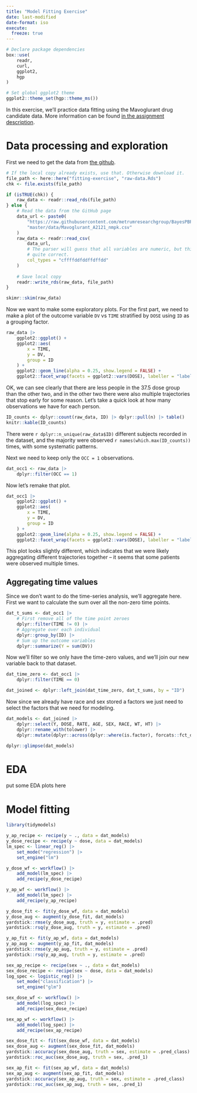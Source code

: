 ```yaml
---
title: "Model Fitting Exercise"
date: last-modified
date-format: iso
execute: 
  freeze: true
---
```


```r
# Declare package dependencies
box::use(
	readr,
	curl,
	ggplot2,
	hgp
)

# Set global ggplot2 theme
ggplot2::theme_set(hgp::theme_ms())
```


In this exercise, we'll practice data fitting using the Mavoglurant drug
candidate data. More information can be found
[in the assignment description](https://web.archive.org/web/20240226224020/https://andreashandel.github.io/MADAcourse/content/model-fitting/assessment-model-fitting.html).

# Data processing and exploration

First we need to get the data from [the github](https://github.com/metrumresearchgroup/BayesPBPK-tutorial).

```r
# If the local copy already exists, use that. Otherwise download it.
file_path <- here::here("fitting-exercise", "raw-data.Rds")
chk <- file.exists(file_path)

if (isTRUE(chk)) {
	raw_data <- readr::read_rds(file_path)
} else {
	# Read the data from the GitHub page
	data_url <- paste0(
		"https://raw.githubusercontent.com/metrumresearchgroup/BayesPBPK-tutorial/",
		"master/data/Mavoglurant_A2121_nmpk.csv"
	)
	raw_data <- readr::read_csv(
		data_url,
		# The parser will guess that all variables are numeric, but this is not
		# quite correct.
		col_types = "cffffddfddffdffdd"
	)
	
	# Save local copy
	readr::write_rds(raw_data, file_path)
}

skimr::skim(raw_data)
```

Now we want to make some exploratory plots. For the first part, we need to make
a plot of the outcome variable `DV` vs `TIME` stratified by `DOSE` using `ID`
as a grouping factor.

```r
raw_data |>
	ggplot2::ggplot() +
	ggplot2::aes(
		x = TIME,
		y = DV,
		group = ID
	) +
	ggplot2::geom_line(alpha = 0.25, show.legend = FALSE) +
	ggplot2::facet_wrap(facets = ggplot2::vars(DOSE), labeller = "label_both")
```

OK, we can see clearly that there are less people in the 37.5 dose group than
the other two, and in the other two there were also multiple trajectories that
stop early for some reason. Let's take a quick look at how many observations
we have for each person.

```r
ID_counts <- dplyr::count(raw_data, ID) |> dplyr::pull(n) |> table()
knitr::kable(ID_counts)
```

There were `r dplyr::n_unique(raw_data$ID)` different subjects recorded in the
dataset, and the majority were observed `r names(which.max(ID_counts))` times,
with some systematic patterns.

Next we need to keep only the `OCC = 1` observations.

```r
dat_occ1 <- raw_data |>
	dplyr::filter(OCC == 1)
```

Now let's remake that plot.

```r
dat_occ1 |>
	ggplot2::ggplot() +
	ggplot2::aes(
		x = TIME,
		y = DV,
		group = ID
	) +
	ggplot2::geom_line(alpha = 0.25, show.legend = FALSE) +
	ggplot2::facet_wrap(facets = ggplot2::vars(DOSE), labeller = "label_both")
```

This plot looks slightly different, which indicates that we were likely
aggregating different trajectories together -- it seems that some patients
were observed multiple times.

## Aggregating time values

Since we don't want to do the time-series analysis, we'll aggregate here. First
we want to calculate the sum over all the non-zero time points.

```r
dat_t_sums <- dat_occ1 |>
	# First remove all of the time point zeroes
	dplyr::filter(TIME != 0) |>
	# Aggregate over each individual
	dplyr::group_by(ID) |>
	# Sum up the outcome variables
	dplyr::summarize(Y = sum(DV))
```

Now we'll filter so we only have the time-zero values, and we'll join our
new variable back to that dataset.

```r
dat_time_zero <- dat_occ1 |>
	dplyr::filter(TIME == 0)

dat_joined <- dplyr::left_join(dat_time_zero, dat_t_sums, by = "ID")
```

Now since we already have race and sex stored a factors we just need to select
the factors that we need for modeling.

```r
dat_models <- dat_joined |>
	dplyr::select(Y, DOSE, RATE, AGE, SEX, RACE, WT, HT) |>
	dplyr::rename_with(tolower) |>
	dplyr::mutate(dplyr::across(dplyr::where(is.factor), forcats::fct_drop))

dplyr::glimpse(dat_models)
```

# EDA

put some EDA plots here

# Model fitting

```r
library(tidymodels)
```


```r
y_ap_recipe <- recipe(y ~ ., data = dat_models)
y_dose_recipe <- recipe(y ~ dose, data = dat_models)
lm_spec <- linear_reg() |>
	set_mode("regression") |>
	set_engine("lm")

y_dose_wf <- workflow() |>
	add_model(lm_spec) |>
	add_recipe(y_dose_recipe)

y_ap_wf <- workflow() |>
	add_model(lm_spec) |>
	add_recipe(y_ap_recipe)

y_dose_fit <- fit(y_dose_wf, data = dat_models)
y_dose_aug <- augment(y_dose_fit, dat_models)
yardstick::rmse(y_dose_aug, truth = y, estimate = .pred)
yardstick::rsq(y_dose_aug, truth = y, estimate = .pred)

y_ap_fit <- fit(y_ap_wf, data = dat_models)
y_ap_aug <- augment(y_ap_fit, dat_models)
yardstick::rmse(y_ap_aug, truth = y, estimate = .pred)
yardstick::rsq(y_ap_aug, truth = y, estimate = .pred)
```


```r
sex_ap_recipe <- recipe(sex ~ ., data = dat_models)
sex_dose_recipe <- recipe(sex ~ dose, data = dat_models)
log_spec <- logistic_reg() |>
	set_mode("classification") |>
	set_engine("glm")

sex_dose_wf <- workflow() |>
	add_model(log_spec) |>
	add_recipe(sex_dose_recipe)

sex_ap_wf <- workflow() |>
	add_model(log_spec) |>
	add_recipe(sex_ap_recipe)

sex_dose_fit <- fit(sex_dose_wf, data = dat_models)
sex_dose_aug <- augment(sex_dose_fit, dat_models)
yardstick::accuracy(sex_dose_aug, truth = sex, estimate = .pred_class)
yardstick::roc_auc(sex_dose_aug, truth = sex, .pred_1)

sex_ap_fit <- fit(sex_ap_wf, data = dat_models)
sex_ap_aug <- augment(sex_ap_fit, dat_models)
yardstick::accuracy(sex_ap_aug, truth = sex, estimate = .pred_class)
yardstick::roc_auc(sex_ap_aug, truth = sex, .pred_1)
```

